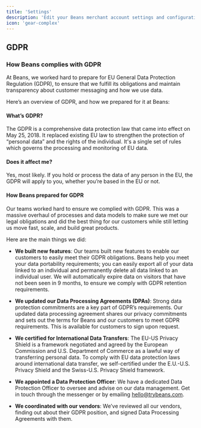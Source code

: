```yaml
---
title: 'Settings'
description: 'Edit your Beans merchant account settings and configuration.'
icon: 'gear-complex'
---
```


## GDPR

### How Beans complies with GDPR

At Beans, we worked hard to prepare for EU General Data Protection Regulation (GDPR), to
ensure that we fulfill its obligations and maintain transparency about customer messaging
and how we use data.

Here’s an overview of GDPR, and how we prepared for it at Beans:

#### What’s GDPR?

The GDPR is a comprehensive data protection law that came into effect on May 25, 2018. It
replaced existing EU law to strengthen the protection of “personal data” and the rights of
the individual. It's a single set of rules which governs the processing and monitoring of
EU data.

#### Does it affect me?

Yes, most likely. If you hold or process the data of any person in the EU, the GDPR will
apply to you, whether you’re based in the EU or not.

#### How Beans prepared for GDPR

Our teams worked hard to ensure we complied with GDPR. This was a massive overhaul of
processes and data models to make sure we met our legal obligations and did the best thing
for our customers while still letting us move fast, scale, and build great products.

Here are the main things we did:

- **We built new features**: Our teams built new features to enable our customers to easily
  meet their GDPR obligations. Beans help you meet your data portability requirements; you can
  easily export all of your data linked to an individual and permanently delete all data linked
  to an individual user. We will automatically expire data on visitors that have not been seen
  in 9 months, to ensure we comply with GDPR retention requirements.

- **We updated our Data Processing Agreements (DPAs)**: Strong data protection commitments are
  a key part of GDPR’s requirements. Our updated data processing agreement shares our privacy
  commitments and sets out the terms for Beans and our customers to meet GDPR requirements.
  This is available for customers to sign upon request.

- **We certified for International Data Transfers**: The EU-US Privacy Shield is a framework
  negotiated and agreed by the European Commission and U.S. Department of Commerce as a lawful
  way of transferring personal data. To comply with EU data protection laws around international
  data transfer, we self-certified under the E.U.-U.S. Privacy Shield and the Swiss-U.S. Privacy
  Shield framework.

- **We appointed a Data Protection Officer**: We have a dedicated Data Protection Officer to
  oversee and advise on our data management. Get in touch through the messenger or by emailing
  hello@trybeans.com.

- **We coordinated with our vendors**: We’ve reviewed all our vendors, finding out about their
  GDPR position, and signed Data Processing Agreements with them.
